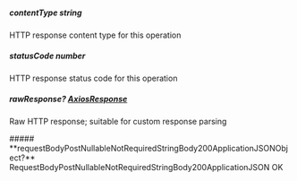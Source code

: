 
##### **contentType** string
HTTP response content type for this operation

##### **statusCode** number
HTTP response status code for this operation

##### **rawResponse?** [AxiosResponse](https://axios-http.com/docs/res_schema)
Raw HTTP response; suitable for custom response parsing

<Collapsible>
    ##### **requestBodyPostNullableNotRequiredStringBody200ApplicationJSONObject?** RequestBodyPostNullableNotRequiredStringBody200ApplicationJSON
    OK
    <Collapsible.Break/>
    <RequestBodyPostNullableNotRequiredStringBody200ApplicationJSON/>
</Collapsible>

